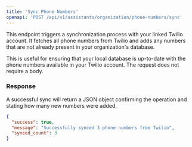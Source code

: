 ```yaml
---
title: 'Sync Phone Numbers'
openapi: 'POST /api/v1/assistants/organization/phone-numbers/sync'
---
```


This endpoint triggers a synchronization process with your linked Twilio account. It fetches all phone numbers from Twilio and adds any numbers that are not already present in your organization's database.

This is useful for ensuring that your local database is up-to-date with the phone numbers available in your Twilio account. The request does not require a body.

### Response

A successful sync will return a JSON object confirming the operation and stating how many new numbers were added.

```json Response
{
  "success": true,
  "message": "Successfully synced 3 phone numbers from Twilio",
  "synced_count": 3
}
``` 